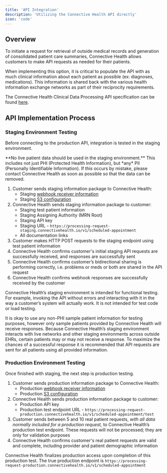 ```yaml
---
title: 'API Integration'
description: 'Utilizing the Connective Health API directly'
icon: 'code'
---
```


## Overview

To initiate a request for retrieval of outside medical records and generation of consolidated
patient care summaries, Connective Health allows customers to make API requests as needed for their patients.

When implementing this option, it is critical to populate the API with as much
clinical information about each patient as possible (ex: diagnoses, medications).
This information is shared back with the various health information exchange networks
as part of their reciprocity requirements.

The Connective Health Clinical Data Processing API specification can be found [here](/scheduled-appointments/patient-data-processing).

## API Implementation Process

### Staging Environment Testing

Before connecting to the production API, integration is tested in the staging environment.

<Warning>
    **No live patient data should be used in the staging environment.** This includes not just PHI
    (Protected Health Information), but *any* PII (Personally Identifiable Information).
    If this occurs by mistake, please contact Connective Health as soon as possible so that the data can be removed.
</Warning>

1. Customer sends staging information package to Connective Health:
    * Staging [webhook receiver information](/product/webhooks)
    * Staging [S3 configuration](/responses/cloud-storage#finish)
2. Connective Health sends staging information package to customer:
    * Staging test patient information
    * Staging Assigning Authority (MRN Root)
    * Staging API key
    * Staging URL - `https://processing-request-staging.connectivehealth.io/v1/scheduled-appointment`
    * All documentation links
3. Customer makes HTTP POST requests to the staging endpoint using test patient information
4. Connective Health confirms customer's initial staging API requests are successfully received, and responses are successfully sent
5. Connective Health confirms customer’s bidirectional sharing is performing correctly, i.e. problems or meds or both are shared in the API request
6. Connective Health confirms webhook responses are successfully received by the customer

Connective Health’s staging environment is intended for functional testing. For example, invoking the API without errors
and interacting with it in the way a customer’s system will actually work. It is not intended for test code or load testing.

It is okay to use any non-PHI sample patient information for testing purposes, however only sample patients provided by
Connective Health will receive responses. Because Connective Health’s staging environment interacts with live networks
and other staging environments across outside EHRs, certain patients may or may not receive a response. To maximize the chances of a successful response it is recommended that API requests are sent for all patients using all provided information.

### Production Environment Testing

Once finished with staging, the next step is production testing.

1. Customer sends production information package to Connective Health:
    * Production [webhook receiver information](/product/webhooks)
    * Production [S3 configuration](/responses/cloud-storage#finish)
2. Connective Health sends production information package to customer:
    * Production API key
    * Production test endpoint URL - `https://processing-request-production.connectivehealth.io/v1/scheduled-appointment/test`
3. Customer sends between 5 and 10 real patient requests, *with all data normally included for a production request,*
to Connective Health’s production test endpoint. These requests will not be processed; they are only for validation purposes
4. Connective Health confirms customer's real patient requests are valid and complete, including provider and patient demographic information

Connective Health finalizes production access upon completion of this production test. The true production endpoint is
 `https://processing-request-production.connectivehealth.io/v1/scheduled-appointment`
